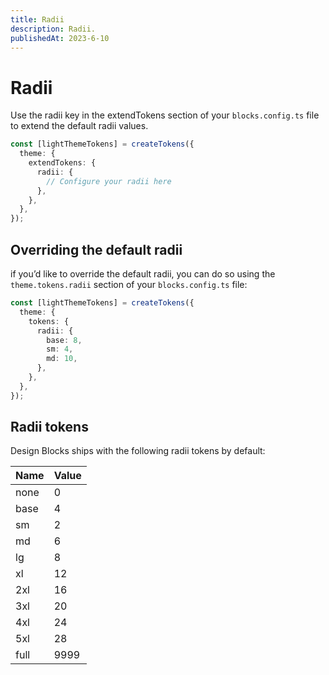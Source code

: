 ```yaml
---
title: Radii
description: Radii.
publishedAt: 2023-6-10
---
```


# Radii

Use the radii key in the extendTokens section of your `blocks.config.ts` file to extend the default radii values.

```ts
const [lightThemeTokens] = createTokens({
  theme: {
    extendTokens: {
      radii: {
        // Configure your radii here
      },
    },
  },
});
```

## Overriding the default radii

if you’d like to override the default radii, you can do so using the `theme.tokens.radii` section of your `blocks.config.ts` file:

```ts
const [lightThemeTokens] = createTokens({
  theme: {
    tokens: {
      radii: {
        base: 8,
        sm: 4,
        md: 10,
      },
    },
  },
});
```

## Radii tokens

Design Blocks ships with the following radii tokens by default:

| Name | Value |
| ---- | ----- |
| none | 0     |
| base | 4     |
| sm   | 2     |
| md   | 6     |
| lg   | 8     |
| xl   | 12    |
| 2xl  | 16    |
| 3xl  | 20    |
| 4xl  | 24    |
| 5xl  | 28    |
| full | 9999  |
